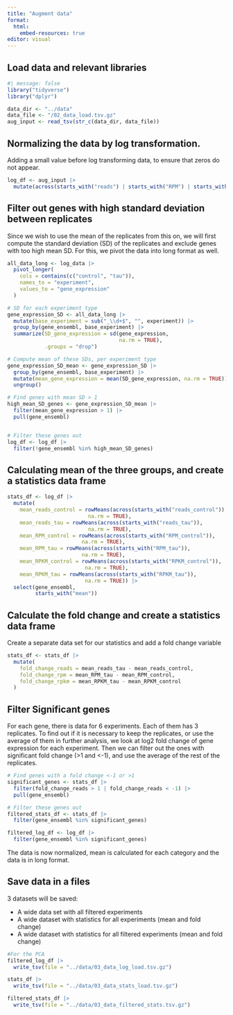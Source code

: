 ```yaml
---
title: "Augment data"
format:
  html:
    embed-resources: true
editor: visual
---
```


## Load data and relevant libraries

```r
#| message: false
library("tidyverse")
library("dplyr")
```

```r
data_dir <- "../data"
data_file <- "/02_data_load.tsv.gz" 
aug_input <- read_tsv(str_c(data_dir, data_file))

```

## Normalizing the data by log transformation.

Adding a small value before log transforming data, to ensure that zeros do not appear.

```r
log_df <- aug_input |> 
  mutate(across(starts_with("reads") | starts_with("RPM") | starts_with("RPKM"),~ log2(.+0.0001)))
```

## Filter out genes with high standard deviation between replicates

Since we wish to use the mean of the replicates from this on, we will first compute the standard deviation (SD) of the replicates and exclude genes with too high mean SD. For this, we pivot the data into long format as well.

```r
all_data_long <- log_data |> 
  pivot_longer(
    cols = contains(c("control", "tau")), 
    names_to = "experiment", 
    values_to = "gene_expression"
  )
```

```r
# SD for each experiment type
gene_expression_SD <- all_data_long |> 
  mutate(base_experiment = sub("_\\d+$", "", experiment)) |> 
  group_by(gene_ensembl, base_experiment) |>
  summarize(SD_gene_expression = sd(gene_expression,
                                    na.rm = TRUE),
            .groups = "drop")

# Compute mean of these SDs, per experiment type
gene_expression_SD_mean <- gene_expression_SD |> 
  group_by(gene_ensembl, base_experiment) |>
  mutate(mean_gene_expression = mean(SD_gene_expression, na.rm = TRUE)) |>
  ungroup()

# Find genes with mean SD > 1
high_mean_SD_genes <- gene_expression_SD_mean |>
  filter(mean_gene_expression > 1) |>
  pull(gene_ensembl)


# Filter these genes out
log_df <- log_df |>
  filter(!gene_ensembl %in% high_mean_SD_genes)

```

## Calculating mean of the three groups, and create a statistics data frame

```r
stats_df <- log_df |>
  mutate(
    mean_reads_control = rowMeans(across(starts_with("reads_control")),
                          na.rm = TRUE),
    mean_reads_tau = rowMeans(across(starts_with("reads_tau")),
                          na.rm = TRUE),
    mean_RPM_control = rowMeans(across(starts_with("RPM_control")),
                        na.rm = TRUE),
    mean_RPM_tau = rowMeans(across(starts_with("RPM_tau")),
                        na.rm = TRUE),
    mean_RPKM_control = rowMeans(across(starts_with("RPKM_control")),
                         na.rm = TRUE),
    mean_RPKM_tau = rowMeans(across(starts_with("RPKM_tau")),
                         na.rm = TRUE)) |> 
  select(gene_ensembl,
         starts_with("mean"))
```

## Calculate the fold change and create a statistics data frame

Create a separate data set for our statistics and add a fold change variable

```r
stats_df <- stats_df |> 
  mutate(
    fold_change_reads = mean_reads_tau - mean_reads_control,
    fold_change_rpm = mean_RPM_tau - mean_RPM_control,
    fold_change_rpkm = mean_RPKM_tau - mean_RPKM_control
  )
```

## Filter Significant genes

For each gene, there is data for 6 experiments. Each of them has 3 replicates. To find out if it is necessary to keep the replicates, or use the average of them in further analysis, we look at log2 fold change of gene expression for each experiment. Then we can filter out the ones with significant fold change (\>1 and \<-1), and use the average of the rest of the replicates.

```r
# Find genes with a fold change <-1 or >1
significant_genes <- stats_df |>
  filter(fold_change_reads > 1 | fold_change_reads < -1) |>
  pull(gene_ensembl)

```

```r
# Filter these genes out
filtered_stats_df <- stats_df |>
  filter(gene_ensembl %in% significant_genes)

filtered_log_df <- log_df |> 
  filter(gene_ensembl %in% significant_genes)
```

The data is now normalized, mean is calculated for each category and the data is in long format.

## Save data in a files

3 datasets will be saved:

-   A wide data set with all filtered experiments
-   A wide dataset with statistics for all experiments (mean and fold change)
-   A wide dataset with statistics for all filtered experiments (mean and fold change)

```r
#For the PCA
filtered_log_df |> 
  write_tsv(file = "../data/03_data_log_load.tsv.gz")
```

```r
stats_df |> 
  write_tsv(file = "../data/03_data_stats_load.tsv.gz")
```

```r
filtered_stats_df |> 
  write_tsv(file = "../data/03_data_filtered_stats.tsv.gz")
```

